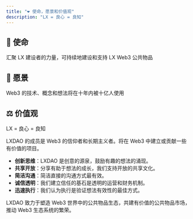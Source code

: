 ```yaml
---
title: "❤️ 使命，愿景和价值观"
description: "LX = 良心 = 良知"
---
```


## **🧭 使命**

汇聚 LX 建设者的力量，可持续地建设和支持 LX Web3 公共物品

## **🔭 愿景**

Web3 的技术、概念和想法将在十年内被十亿人使用

## **⚖️ 价值观**

LX = 良心 = 良知

LXDAO 的成员是 Web3 的信仰者和长期主义者。将在 Web3 中建立或贡献一些有价值的项目。

- **创新思维**：LXDAO 是创意的源泉，鼓励有趣的想法的涌现。
- **共享开放**：分享有助于想法的成长，我们支持开放的共享文化。
- **简洁沟通**：简洁直接的沟通方式最有效。
- **诚信透明**：我们建立信任的基石是透明的运营和财务机制。
- **迅速执行**：我们认为执行是验证想法有效性的最佳方式。

LXDAO 致力于塑造 Web3 世界中的公共物品生态，共建有价值的公共物品市场，推动 Web3 生态系统的繁荣。